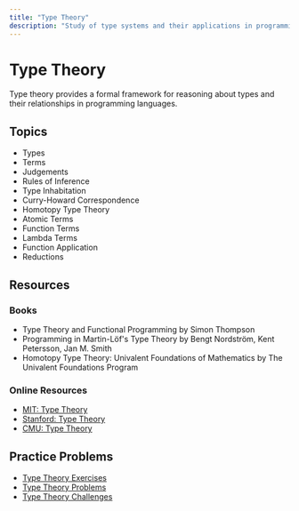 ```yaml
---
title: "Type Theory"
description: "Study of type systems and their applications in programming languages"
---
```


# Type Theory

Type theory provides a formal framework for reasoning about types and their relationships in programming languages.

## Topics

- Types
- Terms
- Judgements
- Rules of Inference
- Type Inhabitation
- Curry-Howard Correspondence
- Homotopy Type Theory
- Atomic Terms
- Function Terms
- Lambda Terms
- Function Application
- Reductions

## Resources

### Books

- Type Theory and Functional Programming by Simon Thompson
- Programming in Martin-Löf's Type Theory by Bengt Nordström, Kent Petersson, Jan M. Smith
- Homotopy Type Theory: Univalent Foundations of Mathematics by The Univalent Foundations Program

### Online Resources

- [MIT: Type Theory](https://ocw.mit.edu/courses/electrical-engineering-and-computer-science/6-844-computability-theory-of-and-with-scheme-fall-2003/)
- [Stanford: Type Theory](https://www.coursera.org/learn/type-theory)
- [CMU: Type Theory](https://www.cs.cmu.edu/~rwh/courses/ppl/)

## Practice Problems

- [Type Theory Exercises](https://www.cs.cornell.edu/courses/cs6110/2018sp/)
- [Type Theory Problems](https://www.cs.cmu.edu/~rwh/courses/ppl/)
- [Type Theory Challenges](https://www.coursera.org/learn/type-theory) 